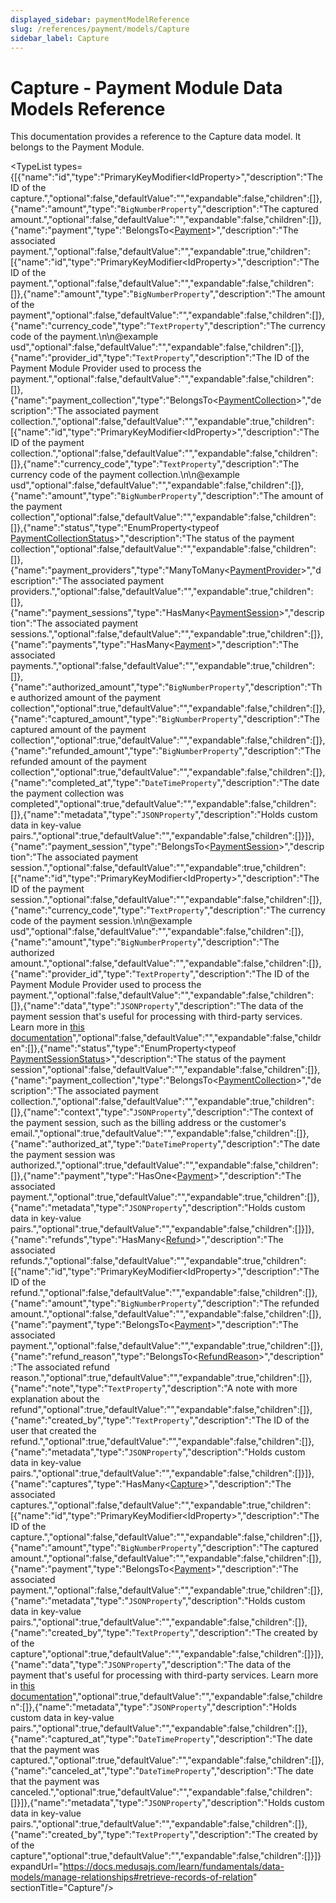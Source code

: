 ```yaml
---
displayed_sidebar: paymentModelReference
slug: /references/payment/models/Capture
sidebar_label: Capture
---
```



# Capture - Payment Module Data Models Reference

This documentation provides a reference to the Capture data model. It belongs to the Payment Module.

<SourceCodeLink link="https://github.com/medusajs/medusa/blob/cab00ff2b8935fdd788157ee36402ae59b079268/packages/modules/payment/src/models/capture.ts#L4" />

<TypeList types={[{"name":"id","type":"PrimaryKeyModifier&#60;IdProperty&#62;","description":"The ID of the capture.","optional":false,"defaultValue":"","expandable":false,"children":[]},{"name":"amount","type":"`BigNumberProperty`","description":"The captured amount.","optional":false,"defaultValue":"","expandable":false,"children":[]},{"name":"payment","type":"BelongsTo&#60;[Payment](../payment_models.Payment/page.mdx)&#62;","description":"The associated payment.","optional":false,"defaultValue":"","expandable":true,"children":[{"name":"id","type":"PrimaryKeyModifier&#60;IdProperty&#62;","description":"The ID of the payment.","optional":false,"defaultValue":"","expandable":false,"children":[]},{"name":"amount","type":"`BigNumberProperty`","description":"The amount of the payment","optional":false,"defaultValue":"","expandable":false,"children":[]},{"name":"currency_code","type":"`TextProperty`","description":"The currency code of the payment.\n\n@example usd","optional":false,"defaultValue":"","expandable":false,"children":[]},{"name":"provider_id","type":"`TextProperty`","description":"The ID of the Payment Module Provider used to process the payment.","optional":false,"defaultValue":"","expandable":false,"children":[]},{"name":"payment_collection","type":"BelongsTo&#60;[PaymentCollection](../payment_models.PaymentCollection/page.mdx)&#62;","description":"The associated payment collection.","optional":false,"defaultValue":"","expandable":true,"children":[{"name":"id","type":"PrimaryKeyModifier&#60;IdProperty&#62;","description":"The ID of the payment collection.","optional":false,"defaultValue":"","expandable":false,"children":[]},{"name":"currency_code","type":"`TextProperty`","description":"The currency code of the payment collection.\n\n@example usd","optional":false,"defaultValue":"","expandable":false,"children":[]},{"name":"amount","type":"`BigNumberProperty`","description":"The amount of the payment collection","optional":false,"defaultValue":"","expandable":false,"children":[]},{"name":"status","type":"EnumProperty&#60;typeof [PaymentCollectionStatus](../../../utils/enums/utils.PaymentCollectionStatus/page.mdx)&#62;","description":"The status of the payment collection","optional":false,"defaultValue":"","expandable":false,"children":[]},{"name":"payment_providers","type":"ManyToMany&#60;[PaymentProvider](../payment_models.PaymentProvider/page.mdx)&#62;","description":"The associated payment providers.","optional":false,"defaultValue":"","expandable":true,"children":[]},{"name":"payment_sessions","type":"HasMany&#60;[PaymentSession](../payment_models.PaymentSession/page.mdx)&#62;","description":"The associated payment sessions.","optional":false,"defaultValue":"","expandable":true,"children":[]},{"name":"payments","type":"HasMany&#60;[Payment](../payment_models.Payment/page.mdx)&#62;","description":"The associated payments.","optional":false,"defaultValue":"","expandable":true,"children":[]},{"name":"authorized_amount","type":"`BigNumberProperty`","description":"The authorized amount of the payment collection","optional":true,"defaultValue":"","expandable":false,"children":[]},{"name":"captured_amount","type":"`BigNumberProperty`","description":"The captured amount of the payment collection","optional":true,"defaultValue":"","expandable":false,"children":[]},{"name":"refunded_amount","type":"`BigNumberProperty`","description":"The refunded amount of the payment collection","optional":true,"defaultValue":"","expandable":false,"children":[]},{"name":"completed_at","type":"`DateTimeProperty`","description":"The date the payment collection was completed","optional":true,"defaultValue":"","expandable":false,"children":[]},{"name":"metadata","type":"`JSONProperty`","description":"Holds custom data in key-value pairs.","optional":true,"defaultValue":"","expandable":false,"children":[]}]},{"name":"payment_session","type":"BelongsTo&#60;[PaymentSession](../payment_models.PaymentSession/page.mdx)&#62;","description":"The associated payment session.","optional":false,"defaultValue":"","expandable":true,"children":[{"name":"id","type":"PrimaryKeyModifier&#60;IdProperty&#62;","description":"The ID of the payment session.","optional":false,"defaultValue":"","expandable":false,"children":[]},{"name":"currency_code","type":"`TextProperty`","description":"The currency code of the payment session.\n\n@example usd","optional":false,"defaultValue":"","expandable":false,"children":[]},{"name":"amount","type":"`BigNumberProperty`","description":"The authorized amount.","optional":false,"defaultValue":"","expandable":false,"children":[]},{"name":"provider_id","type":"`TextProperty`","description":"The ID of the Payment Module Provider used to process the payment.","optional":false,"defaultValue":"","expandable":false,"children":[]},{"name":"data","type":"`JSONProperty`","description":"The data of the payment session that's useful for processing with third-party services. Learn more in [this documentation](https://docs.medusajs.com/resources/commerce-modules/payment/payment-session#data-property)","optional":false,"defaultValue":"","expandable":false,"children":[]},{"name":"status","type":"EnumProperty&#60;typeof [PaymentSessionStatus](../../../utils/enums/utils.PaymentSessionStatus/page.mdx)&#62;","description":"The status of the payment session","optional":false,"defaultValue":"","expandable":false,"children":[]},{"name":"payment_collection","type":"BelongsTo&#60;[PaymentCollection](../payment_models.PaymentCollection/page.mdx)&#62;","description":"The associated payment collection.","optional":false,"defaultValue":"","expandable":true,"children":[]},{"name":"context","type":"`JSONProperty`","description":"The context of the payment session, such as the billing address or the customer's email.","optional":true,"defaultValue":"","expandable":false,"children":[]},{"name":"authorized_at","type":"`DateTimeProperty`","description":"The date the payment session was authorized.","optional":true,"defaultValue":"","expandable":false,"children":[]},{"name":"payment","type":"HasOne&#60;[Payment](../payment_models.Payment/page.mdx)&#62;","description":"The associated payment.","optional":true,"defaultValue":"","expandable":true,"children":[]},{"name":"metadata","type":"`JSONProperty`","description":"Holds custom data in key-value pairs.","optional":true,"defaultValue":"","expandable":false,"children":[]}]},{"name":"refunds","type":"HasMany&#60;[Refund](../payment_models.Refund/page.mdx)&#62;","description":"The associated refunds.","optional":false,"defaultValue":"","expandable":true,"children":[{"name":"id","type":"PrimaryKeyModifier&#60;IdProperty&#62;","description":"The ID of the refund.","optional":false,"defaultValue":"","expandable":false,"children":[]},{"name":"amount","type":"`BigNumberProperty`","description":"The refunded amount.","optional":false,"defaultValue":"","expandable":false,"children":[]},{"name":"payment","type":"BelongsTo&#60;[Payment](../payment_models.Payment/page.mdx)&#62;","description":"The associated payment.","optional":false,"defaultValue":"","expandable":true,"children":[]},{"name":"refund_reason","type":"BelongsTo&#60;[RefundReason](../payment_models.RefundReason/page.mdx)&#62;","description":"The associated refund reason.","optional":true,"defaultValue":"","expandable":true,"children":[]},{"name":"note","type":"`TextProperty`","description":"A note with more explanation about the refund","optional":true,"defaultValue":"","expandable":false,"children":[]},{"name":"created_by","type":"`TextProperty`","description":"The ID of the user that created the refund.","optional":true,"defaultValue":"","expandable":false,"children":[]},{"name":"metadata","type":"`JSONProperty`","description":"Holds custom data in key-value pairs.","optional":true,"defaultValue":"","expandable":false,"children":[]}]},{"name":"captures","type":"HasMany&#60;[Capture](./page.mdx)&#62;","description":"The associated captures.","optional":false,"defaultValue":"","expandable":true,"children":[{"name":"id","type":"PrimaryKeyModifier&#60;IdProperty&#62;","description":"The ID of the capture.","optional":false,"defaultValue":"","expandable":false,"children":[]},{"name":"amount","type":"`BigNumberProperty`","description":"The captured amount.","optional":false,"defaultValue":"","expandable":false,"children":[]},{"name":"payment","type":"BelongsTo&#60;[Payment](../payment_models.Payment/page.mdx)&#62;","description":"The associated payment.","optional":false,"defaultValue":"","expandable":true,"children":[]},{"name":"metadata","type":"`JSONProperty`","description":"Holds custom data in key-value pairs.","optional":true,"defaultValue":"","expandable":false,"children":[]},{"name":"created_by","type":"`TextProperty`","description":"The created by of the capture","optional":true,"defaultValue":"","expandable":false,"children":[]}]},{"name":"data","type":"`JSONProperty`","description":"The data of the payment that's useful for processing with third-party services. Learn more in [this documentation](https://docs.medusajs.com/resources/commerce-modules/payment/payment-session#data-property)","optional":true,"defaultValue":"","expandable":false,"children":[]},{"name":"metadata","type":"`JSONProperty`","description":"Holds custom data in key-value pairs.","optional":true,"defaultValue":"","expandable":false,"children":[]},{"name":"captured_at","type":"`DateTimeProperty`","description":"The date that the payment was captured.","optional":true,"defaultValue":"","expandable":false,"children":[]},{"name":"canceled_at","type":"`DateTimeProperty`","description":"The date that the payment was canceled.","optional":true,"defaultValue":"","expandable":false,"children":[]}]},{"name":"metadata","type":"`JSONProperty`","description":"Holds custom data in key-value pairs.","optional":true,"defaultValue":"","expandable":false,"children":[]},{"name":"created_by","type":"`TextProperty`","description":"The created by of the capture","optional":true,"defaultValue":"","expandable":false,"children":[]}]} expandUrl="https://docs.medusajs.com/learn/fundamentals/data-models/manage-relationships#retrieve-records-of-relation" sectionTitle="Capture"/>
